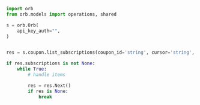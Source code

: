 ```python ListSubscriptions.py
import orb
from orb.models import operations, shared

s = orb.Orb(
    api_key_auth="",
)


res = s.coupon.list_subscriptions(coupon_id='string', cursor='string', limit=715190)

if res.subscriptions is not None:
    while True:
        # handle items

        res = res.Next()
        if res is None:
            break

```
